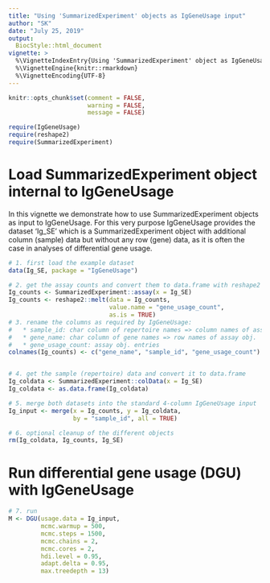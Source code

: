 ```yaml
---
title: "Using 'SummarizedExperiment' objects as IgGeneUsage input"
author: "SK"
date: "July 25, 2019"
output:
  BiocStyle::html_document
vignette: >
  %\VignetteIndexEntry{Using 'SummarizedExperiment' object as IgGeneUsage input}
  %\VignetteEngine{knitr::rmarkdown}
  %\VignetteEncoding{UTF-8}
---
```


```r
knitr::opts_chunk$set(comment = FALSE, 
                      warning = FALSE, 
                      message = FALSE)
```

```r
require(IgGeneUsage)
require(reshape2)
require(SummarizedExperiment)
```


# Load SummarizedExperiment object internal to IgGeneUsage
In this vignette we demonstrate how to use SummarizedExperiment objects as input
to IgGeneUsage. For this very purpose IgGeneUsage provides the dataset 'Ig_SE'
which is a SummarizedExperiment object with additional column (sample) data but 
without any row (gene) data, as it is often the case in analyses of differential
gene usage.

```r
# 1. first load the example dataset
data(Ig_SE, package = "IgGeneUsage")

# 2. get the assay counts and convert them to data.frame with reshape2
Ig_counts <- SummarizedExperiment::assay(x = Ig_SE)
Ig_counts <- reshape2::melt(data = Ig_counts, 
                            value.name = "gene_usage_count", 
                            as.is = TRUE)
# 3. rename the columns as required by IgGeneUsage:
#   * sample_id: char column of repertoire names => column names of assay obj.
#   * gene_name: char column of gene names => row names of assay obj.
#   * gene_usage_count: assay obj. entries
colnames(Ig_counts) <- c("gene_name", "sample_id", "gene_usage_count")


# 4. get the sample (repertoire) data and convert it to data.frame
Ig_coldata <- SummarizedExperiment::colData(x = Ig_SE)
Ig_coldata <- as.data.frame(Ig_coldata)

# 5. merge both datasets into the standard 4-column IgGeneUsage input
Ig_input <- merge(x = Ig_counts, y = Ig_coldata, 
                  by = "sample_id", all = TRUE)

# 6. optional cleanup of the different objects
rm(Ig_coldata, Ig_counts, Ig_SE)
```

# Run differential gene usage (DGU) with IgGeneUsage

```r
# 7. run
M <- DGU(usage.data = Ig_input,
         mcmc.warmup = 500,
         mcmc.steps = 1500,
         mcmc.chains = 2,
         mcmc.cores = 2,
         hdi.level = 0.95,
         adapt.delta = 0.95,
         max.treedepth = 13)
```

